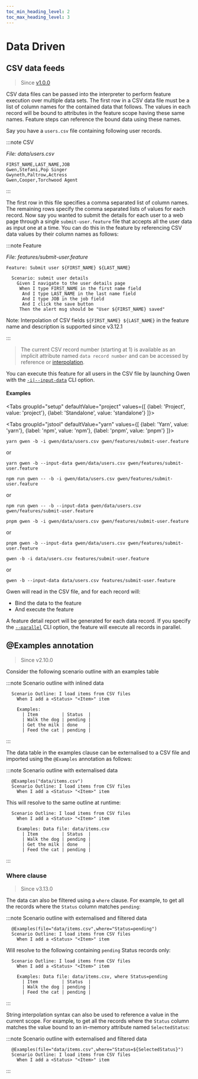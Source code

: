 ```yaml
--- 
toc_min_heading_level: 2
toc_max_heading_level: 3
---
```



# Data Driven

## CSV data feeds

> Since [v1.0.0](https://github.com/gwen-interpreter/gwen-web/releases/tag/v1.0.0)

CSV data files can be passed into the interpreter to perform feature execution over multiple data sets. The first row in a CSV data file must be a list of column names for the contained data that follows. The values in each record will be bound to attributes in the feature scope having these same names. Feature steps can reference the bound data using these names.

Say you have a `users.csv` file containing following user records.

:::note CSV

*File: data/users.csv*
```text
FIRST_NAME,LAST_NAME,JOB
Gwen,Stefani,Pop Singer
Gwyneth,Paltrow,Actress
Gwen,Cooper,Torchwood Agent
```

:::

The first row in this file specifies a comma separated list of column names. The remaining rows specify the comma separated lists of values for each record. Now say you wanted to submit the details for each user to a web page through a single `submit-user.feature` file that accepts all the user data as input one at a time. You can do this in the feature by referencing CSV data values by their column names as follows:

:::note Feature

*File: features/submit-user.feature*
```gherkin
Feature: Submit user ${FIRST_NAME} ${LAST_NAME}

  Scenario: submit user details
    Given I navigate to the user details page
     When I type FIRST_NAME in the first name field
      And I type LAST_NAME in the last name field
      And I type JOB in the job field
      And I click the save button
     Then the alert msg should be "User ${FIRST_NAME} saved"
```

Note: Interpolation of CSV fields `${FIRST_NAME} ${LAST_NAME}` in the feature name and description is supported since <Link to="https://github.com/gwen-interpreter/gwen-web/releases/tag/v3.12.1">v3.12.1</Link>

:::

> The current CSV record number (starting at 1) is available as an implicit attribute named `data record number` and can be accessed by reference or [interpolation](/docs/advanced/string-interpolation).

You can execute this feature for all users in the CSV file by launching Gwen with the [`-i|--input-data`](/docs/cli#gwen-cli-options-input-data) CLI option.

#### Examples

<Tabs
  groupId="setup"
  defaultValue="project"
  values={[
    {label: 'Project', value: 'project'},
    {label: 'Standalone', value: 'standalone'}
  ]}>

  <TabItem value="project">

  <Tabs
  groupId="jstool"
  defaultValue="yarn"
  values={[
    {label: 'Yarn', value: 'yarn'},
    {label: 'npm', value: 'npm'},
    {label: 'pnpm', value: 'pnpm'}
  ]}>

  <TabItem value="yarn">

  ```shell
  yarn gwen -b -i gwen/data/users.csv gwen/features/submit-user.feature
  ```

  or 

  ```shell
  yarn gwen -b --input-data gwen/data/users.csv gwen/features/submit-user.feature
  ```

  </TabItem>

  <TabItem value="npm">

  ```shell
  npm run gwen -- -b -i gwen/data/users.csv gwen/features/submit-user.feature
  ```

  or 

  ```shell
  npm run gwen -- -b --input-data gwen/data/users.csv gwen/features/submit-user.feature
  ```

  </TabItem>

  <TabItem value="pnpm">
  

  ```shell
  pnpm gwen -b -i gwen/data/users.csv gwen/features/submit-user.feature
  ```

  or 

  ```shell
  pnpm gwen -b --input-data gwen/data/users.csv gwen/features/submit-user.feature
  ```

  </TabItem>

  </Tabs>

  </TabItem>  

  <TabItem value="standalone">

  ```shell
  gwen -b -i data/users.csv features/submit-user.feature
  ```

  or 

  ```shell
  gwen -b --input-data data/users.csv features/submit-user.feature
  ```

  </TabItem>
  
  </Tabs>

Gwen will read in the CSV file, and for each record will:
* Bind the data to the feature
* And execute the feature

A feature detail report will be generated for each data record. If you specify the [`--parallel`](/docs/cli#gwen-cli-options-parallel) CLI option, the feature will execute all records in parallel.

## @Examples annotation

> Since <Link to="https://github.com/gwen-interpreter/gwen-web/releases/tag/v2.10.0">v2.10.0</Link>

Consider the following scenario outline with an examples table

:::note Scenario outline with inlined data

```gherkin
  Scenario Outline: I load items from CSV files
    When I add a <Status> "<Item>" item
    
    Examples:
      | Item         | Status  |
      | Walk the dog | pending |
      | Get the milk | done    |
      | Feed the cat | pending |
```
:::

The data table in the examples clause can be externalised to a CSV file and imported using the `@Examples` annotation as follows:

:::note Scenario outline with externalised data

```gherkin {1}
  @Examples("data/items.csv")
  Scenario Outline: I load items from CSV files
    When I add a <Status> "<Item>" item
```

This will resolve to the same outline at runtime:

```gherkin
  Scenario Outline: I load items from CSV files
    When I add a <Status> "<Item>" item
    
    Examples: Data file: data/items.csv
      | Item         | Status  |
      | Walk the dog | pending |
      | Get the milk | done    |
      | Feed the cat | pending |
```
:::

### Where clause

> Since <Link to="https://github.com/gwen-interpreter/gwen-web/releases/tag/v3.13.0">v3.13.0</Link>

The data can also be filtered using a `where` clause. For example, to get all the records where the `Status` column matches `pending`:

:::note Scenario outline with externalised and filtered data

```gherkin {1}
  @Examples(file="data/items.csv",where="Status=pending")
  Scenario Outline: I load items from CSV files
    When I add a <Status> "<Item>" item
```

Will resolve to the following containing `pending` Status records only:

```gherkin {6,7}
  Scenario Outline: I load items from CSV files
    When I add a <Status> "<Item>" item
    
    Examples: Data file: data/items.csv, where Status=pending
      | Item         | Status  |
      | Walk the dog | pending |
      | Feed the cat | pending |
```
:::

String interpolation syntax can also be used to reference a value in the current scope. For example, to get all the records where the `Status` column matches the value bound to an in-memory attribute named `SelectedStatus`:

:::note Scenario outline with externalised and filtered data

```gherkin {1}
  @Examples(file="data/items.csv",where="Status=${SelectedStatus}")
  Scenario Outline: I load items from CSV files
    When I add a <Status> "<Item>" item
```

:::